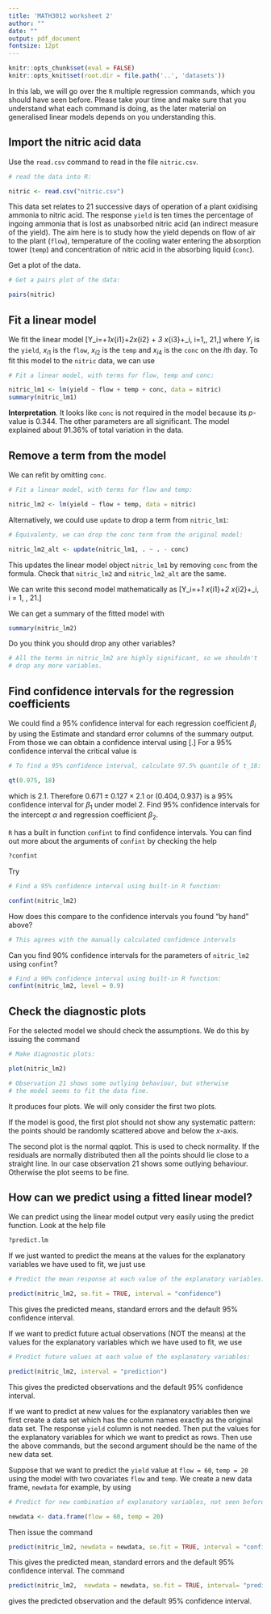 ```yaml
---
title: 'MATH3012 worksheet 2'
author: ""
date: ""
output: pdf_document
fontsize: 12pt
---
```


```r
knitr::opts_chunk$set(eval = FALSE)
knitr::opts_knit$set(root.dir = file.path('..', 'datasets'))
```

In this lab, we will go over the `R` multiple regression commands, 
which you should have seen before. Please take your time and make 
sure that you understand what each command is doing, as the later 
material on generalised linear models depends on you understanding this.

## Import the nitric acid data

Use the `read.csv` command to read in the file `nitric.csv`.
```r
# read the data into R:
```
```r
nitric <- read.csv("nitric.csv")
```
This data set relates to 21 successive days of operation of a plant
oxidising ammonia to nitric acid. The response `yield` is ten times 
the percentage of ingoing ammonia that is lost as unabsorbed nitric 
acid (an indirect measure of the yield). The aim here is to study how 
the yield depends on flow of air to the plant (`flow`), temperature of 
the cooling water entering the absorption tower (`temp`) and concentration
of nitric acid in the absorbing liquid (`conc`).

Get a plot of the data. 
```r

# Get a pairs plot of the data:
```
```r
pairs(nitric)
```


## Fit a linear model

We fit the linear model
\[Y_i=\alpha+\beta_1x_{i1}+\beta_2x_{i2} + \beta_3 x_{i3}+\epsilon_i, \quad i=1,\ldots, 21,\]
where $Y_i$ is the `yield`, $x_{i1}$ is the `flow`, $x_{i2}$ is the `temp` and $x_{i4}$
is the `conc` on the $i$th day.
To fit this model to the `nitric` data, we can use
```r

# Fit a linear model, with terms for flow, temp and conc:
```
```r
nitric_lm1 <- lm(yield ~ flow + temp + conc, data = nitric)
summary(nitric_lm1)
```
**Interpretation**. It looks like `conc` is not
required in the model because its $p$-value is 0.344. The other parameters
are all significant.
The model explained about 91.36\% of total variation in the data.

## Remove a term from the model

We can refit by omitting `conc`. 
```r

# Fit a linear model, with terms for flow and temp:
```
```r
nitric_lm2 <- lm(yield ~ flow + temp, data = nitric)
```

Alternatively, we could use `update` to drop a term from `nitric_lm1`:
```r

# Equivalenty, we can drop the conc term from the original model:
```
```r
nitric_lm2_alt <- update(nitric_lm1, . ~ . - conc)
```
This updates the linear model object `nitric_lm1` by removing
`conc` from the formula. Check that `nitric_lm2` and 
`nitric_lm2_alt` are the same.

We can write this second model mathematically as
\[Y_i=\alpha+\beta_1 x_{i1}+\beta_2 x_{i2}+\epsilon_i, \quad i = 1, \ldots, 21.\]

We can get a summary of the fitted model with
```r
summary(nitric_lm2)
```
Do you think you should drop any other variables?
```r
# All the terms in nitric_lm2 are highly significant, so we shouldn't 
# drop any more variables.
```

## Find confidence intervals for the regression coefficients

We could find a $95\%$ confidence interval for each regression coefficient $\beta_i$ by
using the Estimate and standard error columns of the
summary output. From those we can obtain a confidence interval using
\[\text{Estimate $\pm$ Std. Error $\times$ critical value}.\]
For a 95\% confidence interval the critical value is
```r

# To find a 95% confidence interval, calculate 97.5% quantile of t_18:
```
```r
qt(0.975, 18)
```
which is $2.1$. Therefore $0.671 \pm 0.127 \times 2.1$ or
$(0.404, 0.937)$ is a $95\%$ confidence interval for $\beta_1$ under model 2.
Find $95\%$ confidence intervals for the intercept $\alpha$
and regression coefficient $\beta_2$.

`R` has a built in function `confint` to find confidence intervals.
You can find out more about the arguments of `confint` by checking the help
```r
?confint
```
Try
```r

# Find a 95% confidence interval using built-in R function:
```
```r
confint(nitric_lm2)
```
How does this compare to the confidence intervals you found
"by hand" above? 
```r
# This agrees with the manually calculated confidence intervals
```

Can you find $90\%$ confidence
intervals for the parameters of `nitric_lm2` using `confint`?
```r

# Find a 90% confidence interval using built-in R function:
confint(nitric_lm2, level = 0.9)
```


## Check the diagnostic plots

For the selected model we should check the assumptions. We do this
by issuing the command 
```r

# Make diagnostic plots:
```
```r
plot(nitric_lm2)
```
```r
# Observation 21 shows some outlying behaviour, but otherwise
# the model seems to fit the data fine.
```
It produces four plots. We will only consider the first two plots.

If the model is good, the first plot should
not show any systematic pattern: the points should be randomly scattered
above and below the $x$-axis.

The second plot is the normal qqplot. This  is used
to check normality.  If the residuals are normally distributed
then all the points should lie close to a straight line. In our case
observation 21 shows some outlying behaviour. Otherwise the plot
seems to be fine.

## How can we predict using a fitted linear model?

We can predict using the linear model output very easily
using the predict function. Look at the help file
```r
?predict.lm
```
If we just wanted to predict the means at the values for the explanatory variables
we have used to fit, we just use
```r

# Predict the mean response at each value of the explanatory variables:
```
```r
predict(nitric_lm2, se.fit = TRUE, interval = "confidence")
```
This gives the
predicted means, standard errors and the default $95\%$ confidence interval.

If we want to predict future actual observations 
(NOT the means) at the values for the explanatory variables
which we have used to fit, we use
```r

# Predict future values at each value of the explanatory variables:
```
```r
predict(nitric_lm2, interval = "prediction")
```
This gives the
predicted observations and  the default 95\% confidence interval.

If we want to predict at new values for the explanatory variables then we first create a data set
which has the column names exactly as the original data set. The response
`yield` column is not needed.  Then put the values for the explanatory variables
for which we want to predict as rows. Then  use the above commands,  but   the second argument
should be the name of the new data set.

Suppose that we want to predict the `yield` value at
`flow = 60`, `temp = 20` using the model with two covariates `flow` and `temp`.
We create a new data frame, `newdata` for example, by using
```r

# Predict for new combination of explanatory variables, not seen before:
```
```r
newdata <- data.frame(flow = 60, temp = 20)
```
Then issue the command
```r
predict(nitric_lm2, newdata = newdata, se.fit = TRUE, interval = "confidence")
```
This gives the
predicted mean, standard errors and the default $95\%$ confidence interval.
The command 
```r
predict(nitric_lm2,  newdata = newdata, se.fit = TRUE, interval= "prediction")
```
gives the
predicted observation and the default 95\% confidence interval.

